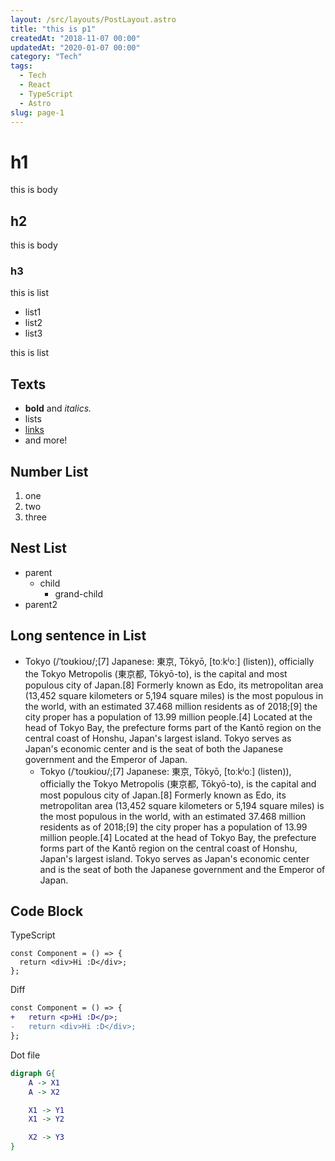 ```yaml
---
layout: /src/layouts/PostLayout.astro
title: "this is p1"
createdAt: "2018-11-07 00:00"
updatedAt: "2020-01-07 00:00"
category: "Tech"
tags:
  - Tech
  - React
  - TypeScript
  - Astro
slug: page-1
---
```


# h1

this is body

## h2

this is body

### h3

this is list

- list1
- list2
- list3

this is list

## Texts

- **bold** and _italics._
- lists
- [links](https://astro.build)
- and more!

## Number List

1. one
2. two
3. three

## Nest List

- parent
  - child
    - grand-child
- parent2

## Long sentence in List

- Tokyo (/ˈtoʊkioʊ/;[7] Japanese: 東京, Tōkyō, [toːkʲoː] (listen)), officially the Tokyo Metropolis (東京都, Tōkyō-to), is the capital and most populous city of Japan.[8] Formerly known as Edo, its metropolitan area (13,452 square kilometers or 5,194 square miles) is the most populous in the world, with an estimated 37.468 million residents as of 2018;[9] the city proper has a population of 13.99 million people.[4] Located at the head of Tokyo Bay, the prefecture forms part of the Kantō region on the central coast of Honshu, Japan's largest island. Tokyo serves as Japan's economic center and is the seat of both the Japanese government and the Emperor of Japan.
  - Tokyo (/ˈtoʊkioʊ/;[7] Japanese: 東京, Tōkyō, [toːkʲoː] (listen)), officially the Tokyo Metropolis (東京都, Tōkyō-to), is the capital and most populous city of Japan.[8] Formerly known as Edo, its metropolitan area (13,452 square kilometers or 5,194 square miles) is the most populous in the world, with an estimated 37.468 million residents as of 2018;[9] the city proper has a population of 13.99 million people.[4] Located at the head of Tokyo Bay, the prefecture forms part of the Kantō region on the central coast of Honshu, Japan's largest island. Tokyo serves as Japan's economic center and is the seat of both the Japanese government and the Emperor of Japan.

## Code Block

TypeScript

```tsx
const Component = () => {
  return <div>Hi :D</div>;
};
```

Diff

```diff
const Component = () => {
+   return <p>Hi :D</p>;
-   return <div>Hi :D</div>;
};
```

Dot file

```dot
digraph G{
    A -> X1
    A -> X2

    X1 -> Y1
    X1 -> Y2

    X2 -> Y3
}
```
